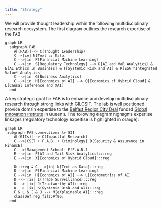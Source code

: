 ```yaml
---
title: "Strategy"
---
```


We will provide thought leadership within the following multidisciplinary research ecosystem. The first diagram outlines the research expertise of the FAB

```mermaid
graph LR
  subgraph FAB
    A[(FAB)]--> C(Thought Leadership)
    C-->|in| N[Text as Data]
    C -->|in| P[Financial Machine Learning]
    C -->|in| S[Regulatory Technology] --> D[AI and VaR Analytics] & E[AI Ethics in Business] & F[Systemic Risk and AI] & R[ESG *Integrated Value* Analytics]
    C -->|in| G[Business Analytics]
    C -->|in| H[Economics of AI] --> Q[Economics of Hybrid Cloud] & L[Causal Inference and XAI]
  end
```

A key strategic goal for FAB is to enhance and develop multidisciplinary research through strong links with GII/[CSIT](http://www.csit.qub.ac.uk). The lab is well positioned provide domain expertise to the [Belfast Region City Deal](https://belfastregioncitydeal.co.uk/) funded [Global Innovation Institute](https://www.brcd-innovation.co.uk/projects/gii) in Queen's. The following diagram highlights expertise linkages (regulatory technology expertise is highlighted in orange):

```mermaid
graph LR
 subgraph FAB connections to GII
    A[(GIIs)]--> C(Impactful Research)
    C -->|CSIT + F.A.B. + Criminology| D[Security & Assurance in FinancE]
    C -->|Management School| E[F.A.B.]
    E -->|in| F[AI and Tail Risk Analytics]:::reg
    E -->|in| X[Economics of Hybrid Cloud]:::reg
    
    D:::reg & C -->|in| N[Text as Data]:::reg
    D -->|in| P[Financial Machine Learning]
    E -->|in| H[Economics of AI] --> L[Econometrics of AI]
    D --> |in| I(Trade Surveillance):::reg
    D --> |in| J(Trustworthy AI):::reg
    D --> |in| K(Systemic Risk and AI):::reg
    F & L & I & J --> M[eXplainable AI]:::reg
    classDef reg fill:#f96;
  end
```
